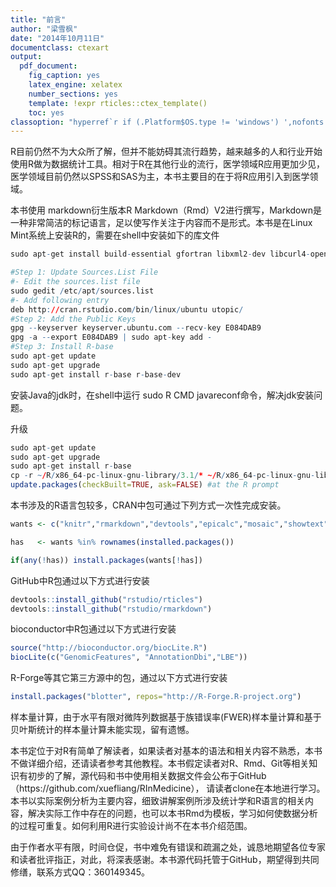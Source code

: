 ```yaml
---
title: "前言"
author: "梁雪枫"
date: "2014年10月11日"
documentclass: ctexart
output:
  pdf_document:
    fig_caption: yes
    latex_engine: xelatex
    number_sections: yes
    template: !expr rticles::ctex_template()
    toc: yes
classoption: "hyperref`r if (.Platform$OS.type != 'windows') ',nofonts'`"
---
```

R目前仍然不为大众所了解，但并不能妨碍其流行趋势，越来越多的人和行业开始使用R做为数据统计工具。相对于R在其他行业的流行，医学领域R应用更加少见，医学领域目前仍然以SPSS和SAS为主，本书主要目的在于将R应用引入到医学领域。

本书使用 markdown衍生版本R Markdown（Rmd）V2进行撰写，Markdown是一种非常简洁的标记语言，足以使写作关注于内容而不是形式。本书是在Linux Mint系统上安装R的，需要在shell中安装如下的库文件

```r
sudo apt-get install build-essential gfortran libxml2-dev libcurl4-openssl-dev libfreetype6-dev libbz2-dev liblapack-dev  libpcre++-dev liblzma-dev r-cran-rcpp r-cran-rjava openjdk-7-* libgmp3-dev libmysql++-dev libmpfr-dev

#Step 1: Update Sources.List File
#- Edit the sources.list file
sudo gedit /etc/apt/sources.list
#- Add following entry
deb http://cran.rstudio.com/bin/linux/ubuntu utopic/
#Step 2: Add the Public Keys
gpg --keyserver keyserver.ubuntu.com --recv-key E084DAB9
gpg -a --export E084DAB9 | sudo apt-key add -
#Step 3: Install R-base
sudo apt-get update
sudo apt-get upgrade
sudo apt-get install r-base r-base-dev
```
安装Java的jdk时，在shell中运行 sudo R CMD javareconf命令，解决jdk安装问题。

升级
```r
sudo apt-get update
sudo apt-get upgrade
sudo apt-get install r-base
cp -r ~/R/x86_64-pc-linux-gnu-library/3.1/* ~/R/x86_64-pc-linux-gnu-library/3.2 # at the shell prompt
update.packages(checkBuilt=TRUE, ask=FALSE) #at the R prompt 
```


本书涉及的R语言包较多，CRAN中包可通过下列方式一次性完成安装。
```r
wants <- c("knitr","rmarkdown","devtools","epicalc","mosaic","showtext","pander","PerformanceAnalytics","fitdistrplus","CircStats","MASS","mixtools","boot","TrialSize","vcd","ggplot2","pspearman","gvlma","car","lmtest","leaps","plyr","bootstrap","elrm","rms","Deducer","bestglm","survival","robust","mlogit", "nnet","VGAM","ordinal","Sample.Size","phia","mvtnorm","pscl","mosaic","XML","pipeR","Rcmdr","rgl","HH","DescTools","multcomp","effects","sandwich","qcc")

has   <- wants %in% rownames(installed.packages())

if(any(!has)) install.packages(wants[!has])
```
GitHub中R包通过以下方式进行安装
```r
devtools::install_github("rstudio/rticles")
devtools::install_github("rstudio/rmarkdown")
```
bioconductor中R包通过以下方式进行安装
```r
source("http://bioconductor.org/biocLite.R")
biocLite(c("GenomicFeatures", "AnnotationDbi","LBE"))
```
R-Forge等其它第三方源中的包，通过以下方式进行安装
```r
install.packages("blotter", repos="http://R-Forge.R-project.org")
```


样本量计算，由于水平有限对微阵列数据基于族错误率(FWER)样本量计算和基于贝叶斯统计的样本量计算未能实现，留有遗憾。

本书定位于对R有简单了解读者，如果读者对基本的语法和相关内容不熟悉，本书不做详细介绍，还请读者参考其他教程。本书假定读者对R、Rmd、Git等相关知识有初步的了解，源代码和书中使用相关数据文件会公布于GitHub（https://github.com/xuefliang/RInMedicine）， 请读者clone在本地进行学习。本书以实际案例分析为主要内容，细致讲解案例所涉及统计学和R语言的相关内容，解决实际工作中存在的问题，也可以本书Rmd为模板，学习如何使数据分析的过程可重复。如何利用R进行实验设计尚不在本书介绍范围。

由于作者水平有限，时间仓促，书中难免有错误和疏漏之处，诚恳地期望各位专家和读者批评指正，对此，将深表感谢。本书源代码托管于GitHub，期望得到共同修缮，联系方式QQ：360149345。